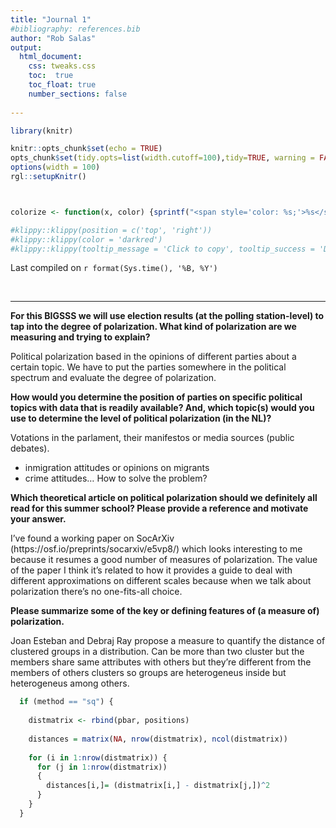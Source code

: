 ```yaml
---
title: "Journal 1"
#bibliography: references.bib
author: "Rob Salas"
output: 
  html_document:
    css: tweaks.css
    toc:  true
    toc_float: true
    number_sections: false
 
---
```




```r
library(knitr)

knitr::opts_chunk$set(echo = TRUE)
opts_chunk$set(tidy.opts=list(width.cutoff=100),tidy=TRUE, warning = FALSE, message = FALSE,comment = "#>", cache=TRUE, class.source=c("test"), class.output=c("test2"))
options(width = 100)
rgl::setupKnitr()



colorize <- function(x, color) {sprintf("<span style='color: %s;'>%s</span>", color, x) }

```

```r
#klippy::klippy(position = c('top', 'right'))
#klippy::klippy(color = 'darkred')
#klippy::klippy(tooltip_message = 'Click to copy', tooltip_success = 'Done')
```

Last compiled on `r format(Sys.time(), '%B, %Y')`

<br>

----

**For this BIGSSS we will use election results (at the polling station-level) to tap into the degree of polarization. What kind of polarization are we measuring and trying to explain?**

Political polarization based in the opinions of different parties about a certain topic. We have to put the parties somewhere in the political spectrum and evaluate the degree of polarization.

**How would you determine the position of parties on specific political topics with data that is readily available? And, which topic(s) would you use to determine the level of political polarization (in the NL)?**

Votations in the parlament, their manifestos or media sources (public debates). 

- inmigration attitudes or opinions on migrants
- crime attitudes... How to solve the problem?

**Which theoretical article on political polarization should we definitely all read for this summer school? Please provide a reference and motivate your answer.**

I've found a working paper on SocArXiv  (https://osf.io/preprints/socarxiv/e5vp8/) which looks interesting to me because it resumes a good number of measures of polarization. The value of the paper I think it's related to  how it provides a guide to deal with different approximations on different scales because when we talk about polarization there's no one-fits-all choice.

**Please summarize some of the key or defining features of (a measure of) polarization.**

Joan Esteban and Debraj Ray propose a measure to quantify the distance of clustered groups in a distribution. Can be more than two cluster but the members share same attributes with others but they're different from the members of others clusters so groups are heterogeneus inside but heterogeneus among others.


```r
  if (method == "sq") {
    
    distmatrix <- rbind(pbar, positions)
    
    distances = matrix(NA, nrow(distmatrix), ncol(distmatrix))
    
    for (i in 1:nrow(distmatrix)) {
      for (j in 1:nrow(distmatrix))
      {
        distances[i,]= (distmatrix[i,] - distmatrix[j,])^2
      }
    }
  }
```

